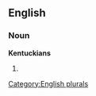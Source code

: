 
==English==

===Noun===
'''Kentuckians'''

# {{plural of|[[Kentuckian]]}}

[[Category:English plurals]]